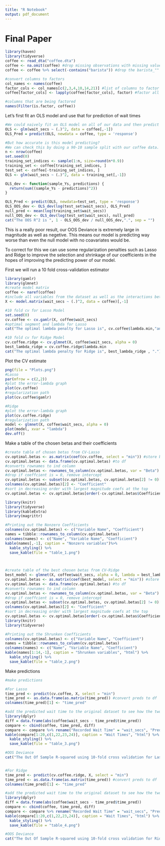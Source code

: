 ---
title: "R Notebook"
output: pdf_document
---

# Final Paper

```{r}
library(haven)
library(tidyverse)
coffee <- read_dta("coffee.dta")
coffee <- na.omit(coffee) #drop missing observations with missing values
coffee <- coffee %>% select(-contains("barista")) #drop the barista_"" columns because we don't know what they are and it could confuse the interpretation

#convert columns to factors
col_names <- names(coffee)
factor_cols <- col_names[c(2,3,4,10,14,21)] #list of columns to factor
coffee[factor_cols] <- lapply(coffee[factor_cols], factor) #factor all columns in the list

#columns that are being factored
names(Filter(is.factor, coffee))
```
Let's first fit an OLS model and use that for prediction of wait times
```{r}
#We could naively fit an OLS model on all of our data and then predict from that. 
OLS <- glm(wait_secs ~ (.)^2, data = coffee[,-1])
OLS_Pred = predict(OLS, newdata = coffee, type = 'response')

#But how accurate is this model predicting? 
#We can check this by doing a 90-10 sample split with our coffee data. 
n <- nrow(coffee)
set.seed(0)
training_set_indices <- sample(1:n, size=round(n*0.9)) 
training_set <- coffee[training_set_indices, ] 
test_set <- coffee[-training_set_indices, ]
OLS <- glm(wait_secs ~ (.)^2, data = training_set[,-1])

OLS_dev <- function(sample_Ys, predictions) {
  return(sum((sample_Ys - predictions)^2))
}

OLS_Pred <- predict(OLS, newdata=test_set, type = 'response')
OLS_OOS_dev <- OLS_dev(log(test_set$wait_secs), OLS_Pred)
null_pred <- mean(log(training_set$wait_secs))
null_OOS_dev <- OLS_dev(log(test_set$wait_secs), null_pred)
cat("The OOS R^2 is ", 1 - OLS_OOS_dev / null_OOS_dev,".", sep = "")

```
This is a really poor result, our OOS Deviance is extremely large in magnitude as well as negetive. This means our model is predicting way worse than even the null model with no coavariates would be. 

To correct for this we can use some regularization penalties such as Lasso and Ridge to improve the selection and shrinkage of our coefficients in the hopes of improving the predicting power of our model.

First we will run a 10 fold cross-validation estimator

```{r}
library(gamlr)
library(glmnet)
#create model matrix
coffee <- naref(coffee)
#include all variables from the dataset as well as the interactions between all of them
X <- model.matrix(wait_secs ~ (.)^2, data = coffee)[,-1]

#10 fold cv for Lasso Model
set.seed(0)
cv.coffee <- cv.gamlr(X, coffee$wait_secs)
#optimal segment and lambda for Lasso 
cat("The optimal lambda penalty for Lasso is", cv.coffee$lambda.min,"and the optimal segment is", cv.coffee$seg.min)

#10 fold cv for Ridge Model
cv.coffee.ridge <- cv.glmnet(X, coffee$wait_secs, alpha = 0)
best_lambda_ridge = cv.coffee.ridge$lambda.min
cat("The optimal lambda penalty for Ridge is", best_lambda_ridge , ".")
```

Plot the CV estimate

```{r}
png(file = "Plots.png")
#Lasso
par(mfrow = c(2,2))
#plot the error-lambda graph
plot(cv.coffee)
#regularization path
plot(cv.coffee$gamlr)

#Ridge
#plot the error-lambda graph
plot(cv.coffee.ridge)
#regularization path
model <- glmnet(X, coffee$wait_secs, alpha = 0)
plot(model, xvar = "lambda")
dev.off()

```

Make a table of the chosen betas and their coefficients

```{r}
#create table of chosen betas from CV-Lasso
cv.optimal.betas <- as.matrix(coef(cv.coffee, select = "min")) #store betas
cv.optimal.betas <- data.frame(cv.optimal.betas) #to df
#converts rownames to ind column
cv.optimal.betas <- rownames_to_column(cv.optimal.betas, var = "Beta")
#drop if coeffcient is = 0, remove intercept
cv.optimal.betas <- subset(cv.optimal.betas, cv.optimal.betas[2] != 0)[-1,]
colnames(cv.optimal.betas)[2] <- "Coefficient"
#sort in decreasing order with largest magnitude coefs at the top
cv.optimal.betas <- cv.optimal.betas[order(-cv.optimal.betas$Coefficient),]

library(knitr)
library(tidyverse)
library(kableExtra)
library(magrittr)

#Printing out the Nonzero Coefficients
colnames(cv.optimal.betas) <- c("Variable Name", "Coefficient")
names = tibble::rownames_to_column(cv.optimal.betas)
colnames(names) <- c("Name", "Variable Name", "Coefficient")
kable(names[,-1], caption = "Nonzero variables")%>%
  kable_styling() %>%
  save_kable(file = "table_1.png")

 

#create table of the best chosen betas from CV-Ridge
best_model <- glmnet(X, coffee$wait_secs, alpha = 0, lambda = best_lambda_ridge)
cv.optimal.betas <- as.matrix(coef(best_model, select = "min")) #store betas
cv.optimal.betas <- data.frame(cv.optimal.betas) #to df
#converts rownames to ind column
cv.optimal.betas <- rownames_to_column(cv.optimal.betas, var = "Beta")
#drop if coeffcient is = 0, remove intercept
cv.optimal.betas <- subset(cv.optimal.betas, cv.optimal.betas[2] != 0)[-1,]
colnames(cv.optimal.betas)[2] <- "Coefficient"
#sort in decreasing order with largest magnitude coefs at the top
cv.optimal.betas <- cv.optimal.betas[order(-cv.optimal.betas$Coefficient),]
library(knitr)
library(tidyverse)

#Printing out the Shrunken Coefficients
colnames(cv.optimal.betas) <- c("Variable Name", "Coefficient")
names = tibble::rownames_to_column(cv.optimal.betas)
colnames(names) <- c("Name", "Variable Name", "Coefficient")
kable(names[1:14,-1], caption = "Shrunken variables", "html") %>%
  kable_styling() %>%
  save_kable(file = "table_2.png")


```

Make predictions

```{r}
#make predictions

#For Lasso
time_pred <- predict(cv.coffee, X, select = "min")
time_pred <- as.data.frame(as.matrix(time_pred)) #convert preds to df
colnames(time_pred)[1] <- "time_pred"

#add the predicted wait time to the original dataset to see how the two compare
library(dplyr)
diff = data.frame(abs(coffee$wait_secs - time_pred$time_pred))
compare <- cbind(coffee, time_pred, diff)
compare <- compare %>% rename("Recorded Wait Time" = "wait_secs", "Predicted Wait Time" = "time_pred", "Absolute Difference" = "abs.coffee.wait_secs...time_pred.time_pred.", "Customer" = "customer")
kable(compare[1:20,c(1,22,23,24)], caption = "Wait Times", "html") %>%
  kable_styling() %>%
  save_kable(file = "table_3.png")

#OOS Deviance
cat("The Out Of Sample R-squared using 10-fold cross validation for Lasso is", 1 - cv.coffee$cvm[cv.coffee$seg.min]/cv.coffee$cvm[1])


#For Ridge
time_pred <- predict(cv.coffee.ridge, X, select = "min")
time_pred <- as.data.frame(as.matrix(time_pred)) #convert preds to df
colnames(time_pred)[1] <- "time_pred"

#add the predicted wait time to the original dataset to see how the two compare
library(dplyr)
diff = data.frame(abs(coffee$wait_secs - time_pred$time_pred))
compare <- cbind(coffee, time_pred, diff)
compare <- compare %>% rename("Recorded Wait Time" = "wait_secs", "Predicted Wait Time" = "time_pred", "Absolute Difference" = "abs.coffee.wait_secs...time_pred.time_pred.", "Customer" = "customer")
kable(compare[1:20,c(1,22,23,24)], caption = "Wait Times", "html") %>%
  kable_styling() %>%
  save_kable(file = "table_4.png")

#OOS Deviance
cat("The Out Of Sample R-squared using 10-fold cross validation for Ridge is", 1 - min(cv.coffee.ridge$cvm)/cv.coffee.ridge$cvm[1])
```


\
